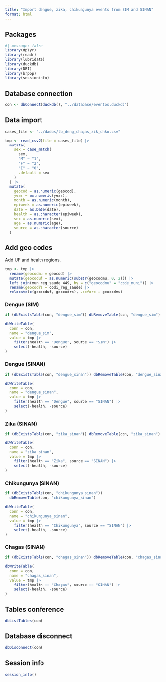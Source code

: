 ```yaml
---
title: "Import dengue, zika, chikungunya events from SIM and SINAN"
format: html
---
```


## Packages

```r
#| message: false
library(dplyr)
library(readr)
library(lubridate)
library(duckdb)
library(DBI)
library(brpop)
library(sessioninfo)
```

## Database connection

```r
con <- dbConnect(duckdb(), "../database/eventos.duckdb")
```

## Data import

```r
cases_file <- "../dados/tb_deng_chagas_zik_chko.csv"
```

```r
tmp <- read_csv2(file = cases_file) |>
  mutate(
    sex = case_match(
      sex,
      "M" ~ "1",
      "F" ~ "2",
      "I" ~ "0",
      .default = sex
    )
  ) |>
  mutate(
    geocod = as.numeric(geocod),
    year = as.numeric(year),
    month = as.numeric(month),
    epiweek = as.numeric(epiweek),
    date = as.Date(date),
    health = as.character(epiweek),
    sex = as.numeric(sex),
    age = as.numeric(age),
    source = as.character(source)
  )
```

## Add geo codes

Add UF and health regions.

```r
tmp <- tmp |>
  rename(geocodmu = geocod) |>
  mutate(geocoduf = as.numeric(substr(geocodmu, 0, 2))) |>
  left_join(mun_reg_saude_449, by = c("geocodmu" = "code_muni")) |>
  rename(geocodrs = codi_reg_saude) |>
  relocate(c(geocoduf, geocodrs), .before = geocodmu)
```

### Dengue (SIM)

```r
if (dbExistsTable(con, "dengue_sim")) dbRemoveTable(con, "dengue_sim")

dbWriteTable(
  conn = con,
  name = "dengue_sim",
  value = tmp |>
    filter(health == "Dengue", source == "SIM") |>
    select(-health, -source)
)
```

### Dengue (SINAN)

```r
if (dbExistsTable(con, "dengue_sinan")) dbRemoveTable(con, "dengue_sinan")

dbWriteTable(
  conn = con,
  name = "dengue_sinan",
  value = tmp |>
    filter(health == "Dengue", source == "SINAN") |>
    select(-health, -source)
)
```

### Zika (SINAN)

```r
if (dbExistsTable(con, "zika_sinan")) dbRemoveTable(con, "zika_sinan")

dbWriteTable(
  conn = con,
  name = "zika_sinan",
  value = tmp |>
    filter(health == "Zika", source == "SINAN") |>
    select(-health, -source)
)
```

### Chikungunya (SINAN)

```r
if (dbExistsTable(con, "chikungunya_sinan"))
  dbRemoveTable(con, "chikungunya_sinan")

dbWriteTable(
  conn = con,
  name = "chikungunya_sinan",
  value = tmp |>
    filter(health == "Chikungunya", source == "SINAN") |>
    select(-health, -source)
)
```

### Chagas (SINAN)

```r
if (dbExistsTable(con, "chagas_sinan")) dbRemoveTable(con, "chagas_sinan")

dbWriteTable(
  conn = con,
  name = "chagas_sinan",
  value = tmp |>
    filter(health == "Chagas", source == "SINAN") |>
    select(-health, -source)
)
```

## Tables conference

```r
dbListTables(con)
```

## Database disconnect

```r
dbDisconnect(con)
```

## Session info

```r
session_info()
```
